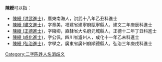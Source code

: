 '''陳綬'''可以指：
* [[陳綬_(洪武進士)|陳綬 (洪武進士)]]，廣東南海人，洪武十八年乙丑科進士
* [[陳綬_(建文進士)|陳綬 (建文進士)]]，字章美，福建省建寧府甌寧縣人，建文二年庚辰科進士
* [[陳綬_(正德進士)|陳綬 (正德進士)]]，字綰卿，直隸省大名府元城縣人，正德十二年丁丑科進士
* [[陳綬_(成化進士)|陳綬 (成化進士)]]，字公佩，四川省瀘州人，成化十一年乙未科進士
* [[陳綬_(弘治進士)|陳綬 (弘治進士)]]，字學之，廣東省廣州府順德縣人，弘治三年庚戌科進士
{{disambig}}

[[Category:二字陈姓人名消歧义|Category:二字陈姓人名消歧义]]